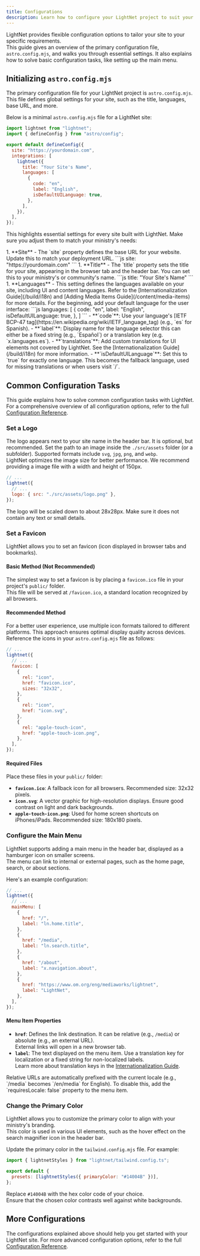 ```yaml
---
title: Configurations
description: Learn how to configure your LightNet project to suit your needs.
---
```



LightNet provides flexible configuration options to tailor your site to your specific requirements.  
This guide gives an overview of the primary configuration file, `astro.config.mjs`, and walks you through essential settings. It also explains how to solve basic configuration tasks, like setting up the main menu.

## Initializing `astro.config.mjs`

The primary configuration file for your LightNet project is `astro.config.mjs`. This file defines global settings for your site, such as the title, languages, base URL, and more.

Below is a minimal `astro.config.mjs` file for a LightNet site:

```js title="astro.config.mjs"
import lightnet from "lightnet";
import { defineConfig } from "astro/config";

export default defineConfig({
  site: "https://yourdomain.com",
  integrations: [
    lightnet({
      title: "Your Site's Name",
      languages: [
        {
          code: "en",
          label: "English",
          isDefaultUILanguage: true,
        },
      ],
    }),
  ],
});
```

This highlights essential settings for every site built with LightNet. Make sure you adjust them to match your ministry's needs:

<Steps>
1. **Site** - 
  The `site` property defines the base URL for your website. Update this to match your deployment URL.
   ```js
   site: "https://yourdomain.com"
   ```
1. **Title** - 
  The `title` property sets the title for your site, appearing in the browser tab and the header bar. You can set this to your ministry's or community's name.
   ```js
   title: "Your Site's Name"
   ```
1. **Languages** - 
  This setting defines the languages available on your site, including UI and content languages. Refer to the [Internationalization Guide](/build/i18n) and [Adding Media Items Guide](/content/media-items) for more details.  
  For the beginning, add your default language for the user interface:
   ```js
   languages: [
      {
        code: "en",
        label: "English",
        isDefaultUILanguage: true,
      },
    ]
    ```
    - **`code`**: Use your language's [IETF BCP-47 tag](https://en.wikipedia.org/wiki/IETF_language_tag) (e.g., `es` for Spanish).
    - **`label`**: Display name for the language selector this can either be a fixed string (e.g., `Español`) or a translation key (e.g. `x.languages.es`).
    - **`translations`**: Add custom translations for UI elements not covered by LightNet.  
      See the [Internationalization Guide](/build/i18n) for more information.
    - **`isDefaultUILanguage`**: Set this to `true` for exactly one language. This becomes the fallback language, used for missing translations or when users visit `/`.
</Steps>

## Common Configuration Tasks

This guide explains how to solve common configuration tasks with LightNet.  
For a comprehensive overview of all configuration options, refer to the full [Configuration Reference](/reference/configuration).

### Set a Logo

The logo appears next to your site name in the header bar. It is optional, but recommended.
Set the path to an image inside the `./src/assets` folder (or a subfolder). Supported formats include `svg`, `jpg`, `png`, and `webp`.  
LightNet optimizes the image size for better performance. We recommend providing a image file with a width and height of 150px.

```js title="astro.config.mjs" ins={4}
// ...
lightnet({
  // ...
  logo: { src: "./src/assets/logo.png" },
});
```

<Aside>
  The logo will be scaled down to about 28x28px. Make sure it does not contain
  any text or small details.
</Aside>

### Set a Favicon

LightNet allows you to set an favicon (icon displayed in browser tabs and bookmarks).

#### Basic Method (Not Recommended)

The simplest way to set a favicon is by placing a `favicon.ico` file in your project's `public/` folder.  
This file will be served at `/favicon.ico`, a standard location recognized by all browsers.

#### Recommended Method

For a better user experience, use multiple icon formats tailored to different platforms. This approach ensures optimal display quality across devices. Reference the icons in your `astro.config.mjs` file as follows:

```js title="astro.config.mjs" ins={4-18}
// ...
lightnet({
  // ...
  favicon: [
    {
      rel: "icon",
      href: "favicon.ico",
      sizes: "32x32",
    },
    {
      rel: "icon",
      href: "icon.svg",
    },
    {
      rel: "apple-touch-icon",
      href: "apple-touch-icon.png",
    },
  ],
});
```

#### Required Files

Place these files in your `public/` folder:

- **`favicon.ico`**: A fallback icon for all browsers. Recommended size: 32x32 pixels.
- **`icon.svg`**: A vector graphic for high-resolution displays. Ensure good contrast on light and dark backgrounds.
- **`apple-touch-icon.png`**: Used for home screen shortcuts on iPhones/iPads. Recommended size: 180x180 pixels.

### Configure the Main Menu

LightNet supports adding a main menu in the header bar, displayed as a hamburger icon on smaller screens.  
The menu can link to internal or external pages, such as the home page, search, or about sections.

Here's an example configuration:

```js title="astro.config.mjs" ins={4-21}
// ...
lightnet({
  // ...
  mainMenu: [
    {
      href: "/",
      label: "ln.home.title",
    },
    {
      href: "/media",
      label: "ln.search.title",
    },
    {
      href: "/about",
      label: "x.navigation.about",
    },
    {
      href: "https://www.om.org/eng/mediaworks/lightnet",
      label: "LightNet",
    },
  ],
});
```

#### Menu Item Properties

- **`href`**: Defines the link destination. It can be relative (e.g., `/media`) or absolute (e.g., an external URL).  
  External links will open in a new browser tab.
- **`label`**: The text displayed on the menu item. Use a translation key for localization or a fixed string for non-localized labels.  
  Learn more about translation keys in the [Internationalization Guide](/build/i18n).

<Aside>
  Relative URLs are automatically prefixed with the current locale (e.g.,
  `/media` becomes `/en/media` for English). To disable this, add the
  `requiresLocale: false` property to the menu item.
</Aside>

### Change the Primary Color

LightNet allows you to customize the primary color to align with your ministry's branding.  
This color is used in various UI elements, such as the hover effect on the search magnifier icon in the header bar.

Update the primary color in the `tailwind.config.mjs` file. For example:

```js title="tailwind.config.mjs" {5}
import { lightnetStyles } from "lightnet/tailwind.config.ts";

export default {
  presets: [lightnetStyles({ primaryColor: "#14004B" })],
};
```

Replace `#14004B` with the hex color code of your choice.  
Ensure that the chosen color contrasts well against white backgrounds.

## More Configurations

The configurations explained above should help you get started with your LightNet site. For more advanced configuration options, refer to the full [Configuration Reference](/reference/configuration).
